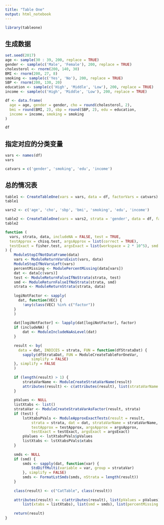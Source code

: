 ```yaml
---
title: "Table One"
output: html_notebook
---
```


```r
library(tableone)
```

## 生成数据
```r
set.seed(2017)
age <- sample(30 : 39, 200, replace = TRUE)
gender <- sample(c('Male', 'Female'), 200, replace = TRUE)
cholesterol <- rnorm(200, 140, 30)
BMI <- rnorm(200, 27, 8)
smoking <- sample(c('Yes', 'No'), 200, replace = TRUE)
SBP <- rnorm(200, 130, 20)
education <- sample(c('High', 'Middle', 'Low'), 200, replace = TRUE)
income <- sample(c('High', 'Middle', 'Low'), 200, replace = TRUE)

df <- data.frame(
  age = age, gender = gender, cho = round(cholesterol, 2),
  bmi = round(BMI, 2), sbp = round(SBP, 2), edu = education,
  income = income, smoking = smoking
)

df
```

## 指定对应的分类变量
```r
vars <- names(df)
vars

catvars = c('gender', 'smoking', 'edu', 'income')
```

## 总的情况表
```r
table1 <- CreateTableOne(vars = vars, data = df, factorVars = catvars)
table1
```


```r
vars2 <- c('age', 'cho', 'sbp', 'bmi', 'smoking', 'edu', 'income')

table2 <- CreateTableOne(vars = vars2, strata = 'gender', data = df, factorVars = catvars)
table2
```



```r
function (
  vars, strata, data, includeNA = FALSE, test = TRUE, 
  testApprox = chisq.test, argsApprox = list(correct = TRUE), 
  testExact = fisher.test, argsExact = list(workspace = 2 * 10^5), smd = TRUE
) {
    ModuleStopIfNotDataFrame(data)
    vars <- ModuleReturnVarsExist(vars, data)
    ModuleStopIfNoVarsLeft(vars)
    percentMissing <- ModulePercentMissing(data[vars])
    dat <- data[c(vars)]
    test <- ModuleReturnFalseIfNoStrata(strata, test)
    smd <- ModuleReturnFalseIfNoStrata(strata, smd)
    strata <- ModuleReturnStrata(strata, data)
    
    logiNotFactor <- sapply(
      dat, function(VEC) {
        !any(class(VEC) %in% c("factor"))
    }
    )
    
    dat[logiNotFactor] <- lapply(dat[logiNotFactor], factor)
    if (includeNA) {
        dat <- ModuleIncludeNaAsLevel(dat)
    }
    
    result <- by(
      data = dat, INDICES = strata, FUN = function(dfStrataDat) {
        sapply(dfStrataDat, FUN = ModuleCreateTableForOneVar, 
            simplify = FALSE)
    }, simplify = FALSE
    )
    
    if (length(result) > 1) {
        strataVarName <- ModuleCreateStrataVarName(result)
        attributes(result) <- c(attributes(result), list(strataVarName = strataVarName))
    }
    
    pValues <- NULL
    listXtabs <- list()
    strataVar <- ModuleCreateStrataVarAsFactor(result, strata)
    if (test) {
        lstXtabsPVals <- ModuleApproxExactTests(result = result, 
            strata = strata, dat = dat, strataVarName = strataVarName, 
            testApprox = testApprox, argsApprox = argsApprox, 
            testExact = testExact, argsExact = argsExact)
        pValues <- lstXtabsPVals$pValues
        listXtabs <- lstXtabsPVals$xtabs
    }
    
    smds <- NULL
    if (smd) {
        smds <- sapply(dat, function(var) {
            StdDiffMulti(variable = var, group = strataVar)
        }, simplify = FALSE)
        smds <- FormatLstSmds(smds, nStrata = length(result))
    }
    
    class(result) <- c("CatTable", class(result))
    
    attributes(result) <- c(attributes(result), list(pValues = pValues), 
        list(xtabs = listXtabs), list(smd = smds), list(percentMissing = percentMissing))
   
    return(result)
}
```

